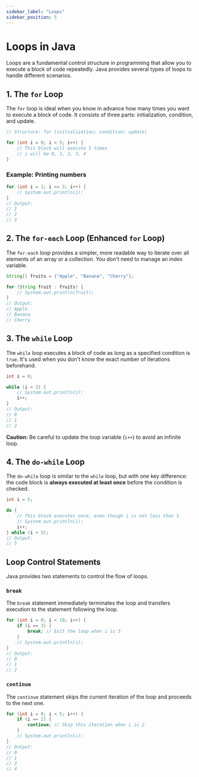 ```yaml
---
sidebar_label: "Loops"
sidebar_position: 5
---
```


# Loops in Java

Loops are a fundamental control structure in programming that allow you to execute a block of code repeatedly. Java provides several types of loops to handle different scenarios.

## 1. The `for` Loop

The `for` loop is ideal when you know in advance how many times you want to execute a block of code. It consists of three parts: initialization, condition, and update.

```java
// Structure: for (initialization; condition; update)

for (int i = 0; i < 5; i++) {
    // This block will execute 5 times
    // i will be 0, 1, 2, 3, 4
}
```

### Example: Printing numbers

```java
for (int i = 1; i <= 3; i++) {
    // System.out.println(i);
} 
// Output:
// 1
// 2
// 3
```

## 2. The `for-each` Loop (Enhanced `for` Loop)

The `for-each` loop provides a simpler, more readable way to iterate over all elements of an array or a collection. You don't need to manage an index variable.

```java
String[] fruits = {"Apple", "Banana", "Cherry"};

for (String fruit : fruits) {
    // System.out.println(fruit);
}
// Output:
// Apple
// Banana
// Cherry
```

## 3. The `while` Loop

The `while` loop executes a block of code as long as a specified condition is `true`. It's used when you don't know the exact number of iterations beforehand.

```java
int i = 0;

while (i < 3) {
    // System.out.println(i);
    i++;
}
// Output:
// 0
// 1
// 2
```

**Caution:** Be careful to update the loop variable (`i++`) to avoid an infinite loop.

## 4. The `do-while` Loop

The `do-while` loop is similar to the `while` loop, but with one key difference: the code block is **always executed at least once** before the condition is checked.

```java
int i = 5;

do {
    // This block executes once, even though i is not less than 5.
    // System.out.println(i);
    i++;
} while (i < 5);
// Output:
// 5
```

## Loop Control Statements

Java provides two statements to control the flow of loops.

### `break`

The `break` statement immediately terminates the loop and transfers execution to the statement following the loop.

```java
for (int i = 0; i < 10; i++) {
    if (i == 3) {
        break; // Exit the loop when i is 3
    }
    // System.out.println(i);
}
// Output:
// 0
// 1
// 2
```

### `continue`

The `continue` statement skips the current iteration of the loop and proceeds to the next one.

```java
for (int i = 0; i < 5; i++) {
    if (i == 2) {
        continue; // Skip this iteration when i is 2
    }
    // System.out.println(i);
}
// Output:
// 0
// 1
// 3
// 4
```